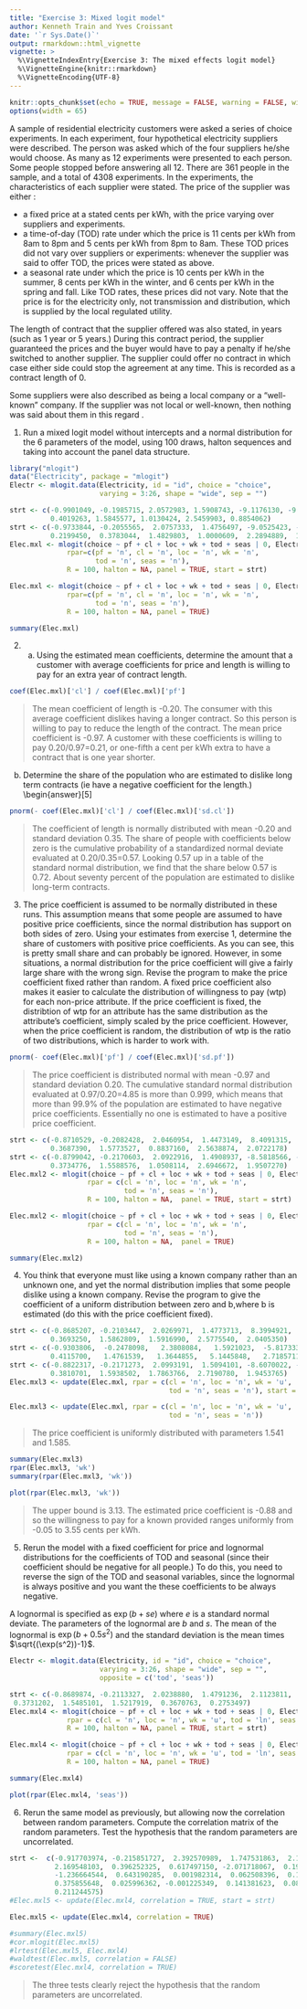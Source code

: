 ```yaml
---
title: "Exercise 3: Mixed logit model"
author: Kenneth Train and Yves Croissant
date: '`r Sys.Date()`'
output: rmarkdown::html_vignette
vignette: >
  %\VignetteIndexEntry{Exercise 3: The mixed effects logit model}
  %\VignetteEngine{knitr::rmarkdown}
  %\VignetteEncoding{UTF-8}
---
```


```r
knitr::opts_chunk$set(echo = TRUE, message = FALSE, warning = FALSE, widtht = 65)
options(width = 65)
```

A sample of residential electricity customers were asked a series of
choice experiments. In each experiment, four hypothetical electricity
suppliers were described. The person was asked which of the four
suppliers he/she would choose. As many as 12 experiments were
presented to each person. Some people stopped before answering all
12. There are 361 people in the sample, and a total of 4308
experiments.  In the experiments, the characteristics of each supplier
were stated. The price of the supplier was either :

- a fixed price at a stated cents per kWh, with the price varying
  over suppliers and experiments.
- a time-of-day (TOD) rate under which the price is 11
  cents per kWh from 8am to 8pm and 5 cents per kWh from 8pm to
  8am. These TOD prices did not vary over suppliers or
  experiments: whenever the supplier was said to offer TOD,
  the prices were stated as above.
- a seasonal rate under which the price is 10 cents per kWh in the
  summer, 8 cents per kWh in the winter, and 6 cents per kWh in the
  spring and fall. Like TOD rates, these prices did not vary.
  Note that the price is for the electricity only, not transmission
  and distribution, which is supplied by the local regulated utility.

The length of contract that the supplier offered was also stated, in
years (such as 1 year or 5 years.) During this contract period, the
supplier guaranteed the prices and the buyer would have to pay a
penalty if he/she switched to another supplier. The supplier could
offer no contract in which case either side could stop the agreement
at any time. This is recorded as a contract length of 0.

Some suppliers were also described as being a local company or a
"well-known" company. If the supplier was not local or well-known,
then nothing was said about them in this regard \footnote{These are
the data used in @REVE:TRAI:00 and @HUBE:TRAI:01.}.

@. Run a mixed logit model without intercepts and a normal
distribution for the 6 parameters of the model, using 100 draws,
halton sequences and taking into account the panel data structure.

```r
library("mlogit")
data("Electricity", package = "mlogit")
Electr <- mlogit.data(Electricity, id = "id", choice = "choice", 
                      varying = 3:26, shape = "wide", sep = "")
``` 

```r
strt <- c(-0.9901049, -0.1985715, 2.0572983, 1.5908743, -9.1176130, -9.1946436, 0.2140892, 
          0.4019263, 1.5845577, 1.0130424, 2.5459903, 0.8854062)
strt <- c(-0.9733844, -0.2055565,  2.0757333,  1.4756497, -9.0525423, -9.1037717,
          0.2199450,  0.3783044,  1.4829803,  1.0000609,  2.2894889,  1.1808827)
Elec.mxl <- mlogit(choice ~ pf + cl + loc + wk + tod + seas | 0, Electr, 
              rpar=c(pf = 'n', cl = 'n', loc = 'n', wk = 'n', 
                     tod = 'n', seas = 'n'), 
              R = 100, halton = NA, panel = TRUE, start = strt)
``` 

```r
Elec.mxl <- mlogit(choice ~ pf + cl + loc + wk + tod + seas | 0, Electr, 
              rpar=c(pf = 'n', cl = 'n', loc = 'n', wk = 'n', 
                     tod = 'n', seas = 'n'), 
              R = 100, halton = NA, panel = TRUE)
``` 

```r
summary(Elec.mxl)
``` 

@. (a) Using the estimated mean coefficients, determine the amount
that a customer with average coefficients for price and length is
willing to pay for an extra year of contract length.

```r
coef(Elec.mxl)['cl'] / coef(Elec.mxl)['pf']
``` 

> The mean coefficient of length is -0.20. The consumer with this
> average coefficient dislikes having a longer contract. So this person
> is willing to pay to reduce the length of the contract. The mean price
> coefficient is -0.97. A customer with these coefficients is willing to
> pay 0.20/0.97=0.21, or one-fifth a cent per kWh extra to have a
> contract that is one year shorter.


(b) Determine the share of the population who are estimated to dislike
long term contracts (ie have a negative coefficient for the length.)
\begin{answer}[5]

```r
pnorm(- coef(Elec.mxl)['cl'] / coef(Elec.mxl)['sd.cl'])
``` 

> The coefficient of length is normally distributed with mean -0.20 and
> standard deviation 0.35. The share of people with coefficients below
> zero is the cumulative probability of a standardized normal deviate
> evaluated at 0.20/0.35=0.57. Looking 0.57 up in a table of the
> standard normal distribution, we find that the share below 0.57 is
> 0.72. About seventy percent of the population are estimated to dislike
> long-term contracts.


@. The price coefficient is assumed to be normally distributed in
these runs. This assumption means that some people are assumed to have
positive price coefficients, since the normal distribution has support
on both sides of zero. Using your estimates from exercise 1, determine
the share of customers with positive price coefficients. As you can
see, this is pretty small share and can probably be ignored. However,
in some situations, a normal distribution for the price coefficient
will give a fairly large share with the wrong sign. Revise the program
to make the price coefficient fixed rather than random. A fixed price
coefficient also makes it easier to calculate the distribution of
willingness to pay (wtp) for each non-price attribute. If the price
coefficient is fixed, the distribtion of wtp for an attribute has the
same distribution as the attribute's coefficient, simply scaled by the
price coefficient. However, when the price coefficient is random, the
distribution of wtp is the ratio of two distributions, which is harder
to work with.

```r
pnorm(- coef(Elec.mxl)['pf'] / coef(Elec.mxl)['sd.pf'])
``` 

> The price coefficient is distributed normal with mean -0.97 and
> standard deviation 0.20. The cumulative standard normal distribution
> evaluated at 0.97/0.20=4.85 is more than 0.999, which means that more
> than 99.9\% of the population are estimated to have negative price
> coefficients. Essentially no one is estimated to have a positive price
> coefficient.

```r
strt <- c(-0.8710529, -0.2082428,  2.0460954,  1.4473149,  8.4091315,  8.5432555,  
          0.3687390,  1.5773527,  0.8837160,  2.5638874,  2.0722178)
strt <- c(-0.8799042, -0.2170603,  2.0922916,  1.4908937, -8.5818566, -8.5832956,
          0.3734776,  1.5588576,  1.0508114,  2.6946672,  1.9507270)
Elec.mxl2 <- mlogit(choice ~ pf + cl + loc + wk + tod + seas | 0, Electr, 
                   rpar = c(cl = 'n', loc = 'n', wk = 'n', 
                            tod = 'n', seas = 'n'), 
                   R = 100, halton = NA,  panel = TRUE, start = strt)
```

```r
Elec.mxl2 <- mlogit(choice ~ pf + cl + loc + wk + tod + seas | 0, Electr, 
                   rpar = c(cl = 'n', loc = 'n', wk = 'n', 
                            tod = 'n', seas = 'n'), 
                   R = 100, halton = NA,  panel = TRUE)
```

```r
summary(Elec.mxl2)
``` 

@. You think that everyone must like using a known company rather than
an unknown one, and yet the normal distribution implies that some
people dislike using a known company. Revise the program to give the
coefficient of \va{wk} a uniform distribution 
between zero and b,where b is estimated 
(do this with the price coefficient fixed).

```r
strt <- c(-0.8685207, -0.2103447,  2.0269971,  1.4773713,  8.3994921,  8.4976319, 
          0.3693250,  1.5862809,  1.5916990,  2.5775540,  2.0405350)
strt <- c(-0.9303806,  -0.2478098,   2.3808084,   1.5921023,  -5.8173333, -10.7742475,
          0.4115700,   1.4761539,   1.3644855,   5.1445848,   2.7185711)
strt <- c(-0.8822317, -0.2171273,  2.0993191,  1.5094101, -8.6070022, -8.6024084,
          0.3810701,  1.5938502,  1.7863766,  2.7190780,  1.9453765)
Elec.mxl3 <- update(Elec.mxl, rpar = c(cl = 'n', loc = 'n', wk = 'u', 
                                       tod = 'n', seas = 'n'), start = strt)
```   
  
```r
Elec.mxl3 <- update(Elec.mxl, rpar = c(cl = 'n', loc = 'n', wk = 'u', 
                                       tod = 'n', seas = 'n'))
```   

> The price coefficient is uniformly distributed with parameters 1.541
> and 1.585.

```r
summary(Elec.mxl3)
rpar(Elec.mxl3, 'wk')
summary(rpar(Elec.mxl3, 'wk'))
``` 

```r
plot(rpar(Elec.mxl3, 'wk'))
```

> The upper bound is 3.13. The estimated price coefficient is -0.88 and
> so the willingness to pay for a known provided ranges uniformly from
> -0.05 to 3.55 cents per kWh.


 <!-- 5. The file mxlp.g estimates mixed logits with many options for the -->
 <!-- user. Read the manual so that you understand the options. Run mxlp.g -->
 <!-- as is. You should get results that are similar to those for exercise -->
 <!-- 1. They differ because the random draws are taken differently with the -->
 <!-- two programs. -->

 <!-- 6. Your runs so far have calculated regular standard errors. Specify -->
 <!-- the appropriate option in mxlp.g to calculate robust standard errors -->
 <!-- and rerun it. Compare the robust standard errors to the regular -->
 <!-- ones. Does the relation between the two sets of standard errors seem -->
 <!-- reasonable? -->

 <!-- \begin{answer}[5] -->
 <!--   The robust standard errors are larger, as expected. Simulation noise -->
 <!--   causes the non-robust standard errors underestimate the true -->
 <!--   standard error; this underestimation disappears as the number of -->
 <!--   draws used in simulation rises. -->

 <!-- \end{answer} -->

@. Rerun the model with a fixed coefficient for price and lognormal
distributions for the coefficients of TOD and seasonal (since their
coefficient should be negative for all people.) To do this, you need
to reverse the sign of the TOD and seasonal variables, since the
lognormal is always positive and you want the these coefficients to be
always negative.

A lognormal is specified as $\exp(b+se)$ where $e$ is a standard
normal deviate. The parameters of the lognormal are $b$ and $s$. The
mean of the lognormal is $\exp(b+0.5s^2)$ and the standard deviation
is the mean times $\sqrt{(\exp(s^2))-1}$.

```r
Electr <- mlogit.data(Electricity, id = "id", choice = "choice", 
                      varying = 3:26, shape = "wide", sep = "",
                      opposite = c('tod', 'seas'))
``` 

```r
strt <- c(-0.8689874, -0.2113327,  2.0238880,  1.4791236,  2.1123811,  2.1242071,
 0.3731202,  1.5485101,  1.5217919,  0.3670763,  0.2753497)
Elec.mxl4 <- mlogit(choice ~ pf + cl + loc + wk + tod + seas | 0, Electr, 
              rpar = c(cl = 'n', loc = 'n', wk = 'u', tod = 'ln', seas = 'ln'), 
              R = 100, halton = NA, panel = TRUE, start = strt)
``` 

```r
Elec.mxl4 <- mlogit(choice ~ pf + cl + loc + wk + tod + seas | 0, Electr, 
              rpar = c(cl = 'n', loc = 'n', wk = 'u', tod = 'ln', seas = 'ln'), 
              R = 100, halton = NA, panel = TRUE)
``` 

```r
summary(Elec.mxl4)
``` 

```r
plot(rpar(Elec.mxl4, 'seas'))
``` 

@. Rerun the same model as previously, but allowing now the
correlation between random parameters. Compute the correlation matrix
of the random parameters. Test the hypothesis that the random
parameters are uncorrelated.

```r
strt <-  c(-0.917703974, -0.215851727,  2.392570989,  1.747531863,  2.155462393,
           2.169548103,  0.396252325,  0.617497150, -2.071718067,  0.195238185,
           -1.236664544,  0.643190285,  0.001982314,  0.062508396,  0.160672338,
           0.375855648,  0.025996362, -0.001225349,  0.141381623,  0.089990150,
           0.211244575)
#Elec.mxl5 <- update(Elec.mxl4, correlation = TRUE, start = strt)
``` 
  
```r
Elec.mxl5 <- update(Elec.mxl4, correlation = TRUE)
``` 

```r
#summary(Elec.mxl5)
#cor.mlogit(Elec.mxl5)
#lrtest(Elec.mxl5, Elec.mxl4)
#waldtest(Elec.mxl5, correlation = FALSE)
#scoretest(Elec.mxl4, correlation = TRUE)
``` 

> The three tests clearly reject the hypothesis that the random
> parameters are uncorrelated.

